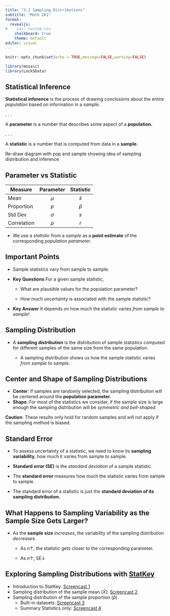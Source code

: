 ```yaml
---
title: "3.1 Sampling Distributions"
subtitle: "Math 261"
format:
  revealjs:
#    css: custom.css
    chalkboard: true
    theme: default
editor: visual
---
```


```r
knitr::opts_chunk$set(echo = TRUE,message=FALSE,warning=FALSE)
```

```r
library(mosaic)
library(Lock5Data)
```

## Statistical Inference

**Statistical inference** is the process of drawing conclusions about the entire *population* based on information in a *sample*.

. . .

A **parameter** is a number that describes some aspect of a **population.**

. . .

A **statistic** is a number that is computed from data in a **sample.**

::: notes
Re-draw diagram with pop and sample showing idea of sampling distribution and inference
:::

## Parameter vs Statistic

| Measure     | **Parameter** | **Statistic** |
|-------------|:-------------:|:-------------:|
| Mean        |     $\mu$     |   $\bar x$    |
| Proportion  |      $p$      |   $\hat p$    |
| Std Dev     |   $\sigma$    |      $s$      |
| Correlation |    $\rho$     |      $r$      |

-   We use a *statistic* from a *sample* as a **point estimate** of the corresponding *population parameter*.

## Important Points

-   Sample statistics vary from sample to sample.

-   **Key Questions** For a given sample statistic,

    -   What are plausible values for the population parameter?

    -   How much uncertainty is associated with the sample statistic?

-   **Key Answer** It depends on how much the statistic varies *from sample to sample*!

## Sampling Distribution

-   A **sampling distribution** is the distribution of sample statistics computed for different samples of the same size from the same population.

    -   A sampling distribution shows us how the sample statistic varies *from sample to sample*.

## Center and Shape of Sampling Distributions

-   **Center**: If samples are randomly selected, the sampling distribution will be centered around the **population parameter**.
-   **Shape**: For most of the statistics we consider, if the sample size is large enough the sampling distribution will be *symmetric and bell-shaped*.

**Caution**: These results only hold for random samples and will not apply if the sampling method is biased.

## Standard Error

-   To assess uncertainty of a statistic, we need to know its **sampling variability**, how much it varies from sample to sample.

-   **Standard error (SE)** is the *standard deviation* of a sample statistic.

-   The **standard error** measures how much the statistic varies from sample to sample.

-   The standard error of a statistic is just the **standard deviation of its sampling distribution.**

## What Happens to Sampling Variability as the Sample Size Gets Larger?

-   As the **sample size** *increases*, the variability of the sampling distribution *decreases*.

    -   As $n\uparrow$, the statistic gets closer to the corresponding parameter.

    -   As $n\uparrow$, $\text{SE}\downarrow$

## Exploring Sampling Distributions with [StatKey](https://www.lock5stat.com/StatKey/)

-   Introduction to StatKey: [Screencast 1](https://kzoo-my.sharepoint.com/:v:/g/personal/eric_nordmoe_kzoo_edu/EQfGXJC8eV1NjqXkCgxIBl0B3w0yMuENVi2rEZfaj78ckQ?e=nJRN6O)
-   Sampling distribution of the sample mean ($\bar X$): [Screencast 2](https://kzoo-my.sharepoint.com/:v:/g/personal/eric_nordmoe_kzoo_edu/EVvi_K5nODJBoNo_41Zm2tsBnzaaMvaoUsHVPh_6Yor7UA?e=T77BKH)
-   Sampling distribution of the sample proportion ($\hat p$)
    -   Built-in datasets: [Screencast 3](https://kzoo-my.sharepoint.com/:v:/g/personal/eric_nordmoe_kzoo_edu/ERbYIVME22VLsKUFxvxj-0ABidTsjVVB1MbE3X6yT5BswA?e=NXhsyf)
    -   Summary Statistics only: [Screencast 4](https://kzoo-my.sharepoint.com/:v:/g/personal/eric_nordmoe_kzoo_edu/EeSvinX7SvxDvYuPa_bpN9cBgbVIFaCIX_CnPfi7WuBNtw?e=TmfavQ)
